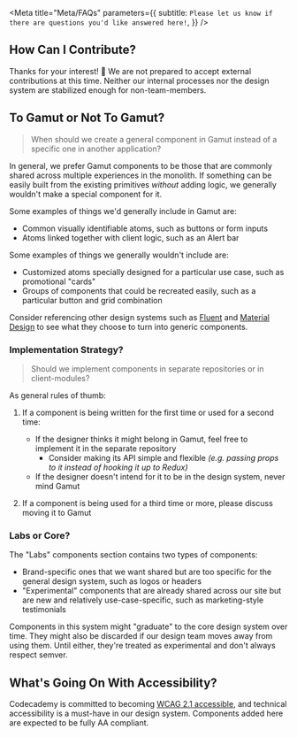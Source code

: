 <Meta
  title="Meta/FAQs"
  parameters={{
    subtitle: `Please let us know if there are questions you'd like answered here!`,
  }}
/>

## How Can I Contribute?

Thanks for your interest! 🙌
We are not prepared to accept external contributions at this time.
Neither our internal processes nor the design system are stabilized enough for non-team-members.

## To Gamut or Not To Gamut?

> When should we create a general component in Gamut instead of a specific one in another application?

In general, we prefer Gamut components to be those that are commonly shared across multiple experiences in the monolith.
If something can be easily built from the existing primitives _without_ adding logic, we generally wouldn't make a special component for it.

Some examples of things we'd generally include in Gamut are:

- Common visually identifiable atoms, such as buttons or form inputs
- Atoms linked together with client logic, such as an Alert bar

Some examples of things we generally wouldn't include are:

- Customized atoms specially designed for a particular use case, such as promotional "cards"
- Groups of components that could be recreated easily, such as a particular button and grid combination

Consider referencing other design systems such as [Fluent](https://www.microsoft.com/design/fluent) and [Material Design](https://material.io/design) to see what they choose to turn into generic components.

### Implementation Strategy?

> Should we implement components in separate repositories or in client-modules?

As general rules of thumb:

1. If a component is being written for the first time or used for a second time:

   - If the designer thinks it might belong in Gamut, feel free to implement it in the separate repository
     - Consider making its API simple and flexible _(e.g. passing props to it instead of hooking it up to Redux)_
   - If the designer doesn't intend for it to be in the design system, never mind Gamut

2. If a component is being used for a third time or more, please discuss moving it to Gamut

### Labs or Core?

The "Labs" components section contains two types of components:

- Brand-specific ones that we want shared but are too specific for the general design system, such as logos or headers
- "Experimental" components that are already shared across our site but are new and relatively use-case-specific, such as marketing-style testimonials

Components in this system might "graduate" to the core design system over time.
They might also be discarded if our design team moves away from using them.
Until either, they're treated as experimental and don't always respect semver.

## What's Going On With Accessibility?

Codecademy is committed to becoming [WCAG 2.1 accessible](https://www.w3.org/WAI/standards-guidelines/wcag), and technical accessibility is a must-have in our design system.
Components added here are expected to be fully AA compliant.
